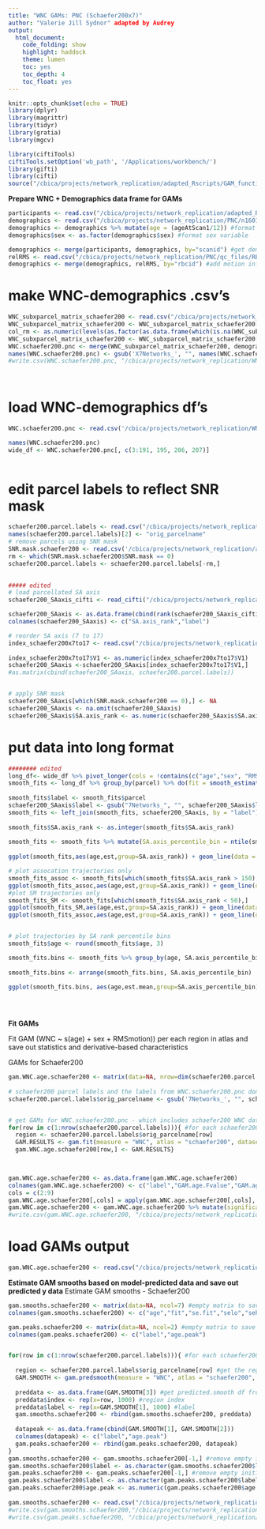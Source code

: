 ```yaml
---
title: "WNC GAMs: PNC (Schaefer200x7)"
author: "Valerie Jill Sydnor" adapted by Audrey
output:
  html_document:
    code_folding: show
    highlight: haddock
    theme: lumen
    toc: yes
    toc_depth: 4
    toc_float: yes
---
```


```r
knitr::opts_chunk$set(echo = TRUE)
library(dplyr)
library(magrittr)
library(tidyr)
library(gratia)
library(mgcv)

library(ciftiTools)
ciftiTools.setOption('wb_path', '/Applications/workbench/')
library(gifti)
library(cifti)
source("/cbica/projects/network_replication/adapted_Rscripts/GAM_functions.R")
```


**Prepare WNC + Demographics data frame for GAMs**

```r
participants <- read.csv("/cbica/projects/network_replication/adapted_Rscripts/participants_allIDs.csv") #final study sample pnc IDs (bblid/scanid) from Adam Pines's multiscale paper
demographics <- read.csv("/cbica/projects/network_replication/PNC/n1601_demographics_go1_20161212.csv") #PNC demographics information
demographics <- demographics %>% mutate(age = (ageAtScan1/12)) #format age variable
demographics$sex <- as.factor(demographics$sex) #format sex variable

demographics <- merge(participants, demographics, by="scanid") #get demographics for final study sample only via ID matching
relRMS <- read.csv("/cbica/projects/network_replication/PNC/qc_files/RBC_PNC_relMeans.csv") 
demographics <- merge(demographics, relRMS, by="rbcid") #add motion information to demographics df
```

# make WNC-demographics .csv's
```r
WNC_subxparcel_matrix_schaefer200 <- read.csv("/cbica/projects/network_replication/WNC/WNC_subxparcel_matrix_schaefer200x7.csv") #participant x schaefer region WNC spreadsheet
WNC_subxparcel_matrix_schaefer200 <- WNC_subxparcel_matrix_schaefer200[-c(1:7, 24, 690, 691),] # the subjects that should've been removed earlier 
col_rm <- as.numeric(levels(as.factor(as.data.frame(which(is.na(WNC_subxparcel_matrix_schaefer200), arr.ind=TRUE))$col)))
WNC_subxparcel_matrix_schaefer200 <- WNC_subxparcel_matrix_schaefer200[, -col_rm]
WNC.schaefer200.pnc <- merge(WNC_subxparcel_matrix_schaefer200, demographics, by="rbcid") #get schaefer WNC data and demographics for final study sample via ID matching
names(WNC.schaefer200.pnc) <- gsub('X7Networks_', "", names(WNC.schaefer200.pnc))
#write.csv(WNC.schaefer200.pnc, "/cbica/projects/network_replication/WNC/WNCschaefer200x7_demographics_finalsample.csv")
 
  
```

# load WNC-demographics df's
```r
WNC.schaefer200.pnc <- read.csv('/cbica/projects/network_replication/WNC/WNCschaefer200x7_demographics_finalsample.csv')

names(WNC.schaefer200.pnc)
wide_df <- WNC.schaefer200.pnc[, c(3:191, 195, 206, 207)]
 
```


# edit parcel labels to reflect SNR mask
```r
schaefer200.parcel.labels <- read.csv("/cbica/projects/network_replication/atlases/parcellations/schaefer200x7_ggseg_reordered.csv", header = T) #schaefer parcel names in order of surface data
names(schaefer200.parcel.labels)[2] <- "orig_parcelname"
# remove parcels using SNR mask
SNR.mask.schaefer200 <- read.csv('/cbica/projects/network_replication/atlases/Masks/SNRmask_schaefer200x7_reordered.csv') 
rm <- which(SNR.mask.schaefer200$SNR.mask == 0)
schaefer200.parcel.labels <- schaefer200.parcel.labels[-rm,]

 
##### edited
# load parcellated SA axis
schaefer200_SAaxis_cifti <- read_cifti("/cbica/projects/network_replication/SAaxis/SensorimotorAssociation_Axis_parcellated/SensorimotorAssociation.Axis.Schaefer200.7Networks.pscalar.nii")  

schaefer200_SAaxis <- as.data.frame(cbind(rank(schaefer200_SAaxis_cifti$data), names(schaefer200_SAaxis_cifti$Parcel)))
colnames(schaefer200_SAaxis) <- c("SA.axis_rank","label")

# reorder SA axis (7 to 17)
index_schaefer200x7to17 <- read.csv("/cbica/projects/network_replication/software/schaefer7to17_reordering/index_schaefer200x7to17.csv", header=F)
 
index_schaefer200x7to17$V1 <- as.numeric(index_schaefer200x7to17$V1)
schaefer200_SAaxis <-schaefer200_SAaxis[index_schaefer200x7to17$V1,]
#as.matrix(cbind(schaefer200_SAaxis, schaefer200.parcel.labels))


# apply SNR mask
schaefer200_SAaxis[which(SNR.mask.schaefer200 == 0),] <- NA
schaefer200_SAaxis <- na.omit(schaefer200_SAaxis) 
schaefer200_SAaxis$SA.axis_rank <- as.numeric(schaefer200_SAaxis$SA.axis_rank)
```

# put data into long format
```r
######## edited
long_df<- wide_df %>% pivot_longer(cols = !contains(c("age","sex", "RMSmotion")),names_to = "parcel",values_to = "WNC")
smooth_fits <- long_df %>% group_by(parcel) %>% do(fit = smooth_estimates(gam(WNC ~ s(age,k=6,fx=F),data=.))) %>% unnest(fit)
  
smooth_fits$label <- smooth_fits$parcel
schaefer200_SAaxis$label <- gsub("7Networks_", "", schaefer200_SAaxis$label)
smooth_fits <- left_join(smooth_fits, schaefer200_SAaxis, by = "label")
  
smooth_fits$SA.axis_rank <- as.integer(smooth_fits$SA.axis_rank)
  
smooth_fits <- smooth_fits %>% mutate(SA.axis_percentile_bin = ntile(smooth_fits$SA.axis_rank, 10))
 
ggplot(smooth_fits,aes(age,est,group=SA.axis_rank)) + geom_line(data = smooth_fits, size=.5, alpha = .6, aes(color=SA.axis_rank)) + scale_color_gradient2(low="#6f1282",high = "goldenrod1", mid = "#EBDAFF", midpoint = median(schaefer200_SAaxis$SA.axis_rank)) + theme_classic()

# plot assocation trajectories only
smooth_fits_assoc <- smooth_fits[which(smooth_fits$SA.axis_rank > 150),]
ggplot(smooth_fits_assoc,aes(age,est,group=SA.axis_rank)) + geom_line(data = smooth_fits_assoc, size=.5, alpha = .6) + theme_classic()
#plot SM trajectories only
smooth_fits_SM <- smooth_fits[which(smooth_fits$SA.axis_rank < 50),]
ggplot(smooth_fits_SM,aes(age,est,group=SA.axis_rank)) + geom_line(data = smooth_fits_SM, size=.5, alpha = .6) + theme_classic()
ggplot(smooth_fits_assoc,aes(age,est,group=SA.axis_rank)) + geom_line(data = smooth_fits_assoc, size=.5, alpha = .6) + theme_classic()


# plot trajectories by SA rank percentile bins
smooth_fits$age <- round(smooth_fits$age, 3)

smooth_fits.bins <- smooth_fits %>% group_by(age, SA.axis_percentile_bin) %>% do(est.mean = mean(.$est)) %>% unnest(cols = c(est.mean))
 
smooth_fits.bins <- arrange(smooth_fits.bins, SA.axis_percentile_bin)
 
ggplot(smooth_fits.bins, aes(age,est.mean,group=SA.axis_percentile_bin)) + geom_line(data = smooth_fits.bins, size=1, alpha = .6, aes(color=SA.axis_percentile_bin)) + scale_color_gradient2(low="#6f1282",high = "goldenrod1", mid = "#EBDAFF", midpoint = 5) + theme_classic()


 
```

**Fit GAMs**

Fit GAM (WNC ~ s(age) + sex + RMSmotion)) per each region in atlas and save out statistics and derivative-based characteristics

GAMs for Schaefer200
```r
gam.WNC.age.schaefer200 <- matrix(data=NA, nrow=dim(schaefer200.parcel.labels)[1], ncol=9) #empty matrix to save gam.fit output to
 
# schaefer200 parcel labels and the labels from WNC.schaefer200.pnc don't currently match. And I don't think parcelnames can begin with a number. following 2 lines fixes this
schaefer200.parcel.labels$orig_parcelname <- gsub('7Networks_', "", schaefer200.parcel.labels$orig_parcelname)


# get GAMs for WNC.schaefer200.pnc - which includes schaefer200 WNC data and demographics
for(row in c(1:nrow(schaefer200.parcel.labels))){ #for each schaefer200 region
  region <- schaefer200.parcel.labels$orig_parcelname[row] 
  GAM.RESULTS <- gam.fit(measure = "WNC", atlas = "schaefer200", dataset = "pnc", region = region, smooth_var = "age", covariates = "sex + RMSmotion") #run the gam.fit function
  gam.WNC.age.schaefer200[row,] <- GAM.RESULTS}


 
gam.WNC.age.schaefer200 <- as.data.frame(gam.WNC.age.schaefer200)
colnames(gam.WNC.age.schaefer200) <- c("label","GAM.age.Fvalue","GAM.age.pvalue","GAM.age.AdjRsq","Anova.age.pvalue","age.onsetchange","age.peakchange","maxage.WNC.increase","age.maturation")
cols = c(2:9)    
gam.WNC.age.schaefer200[,cols] = apply(gam.WNC.age.schaefer200[,cols], 2, function(x) as.numeric(as.character(x)))
gam.WNC.age.schaefer200 <- gam.WNC.age.schaefer200 %>% mutate(significant = (Anova.age.pvalue < 0.05))
#write.csv(gam.WNC.age.schaefer200, "/cbica/projects/network_replication/WNC/GAM/GAMresults.WNC.age.schaefer200x7.csv", row.names = F, quote = F)
```
 
# load GAMs output
```r
gam.WNC.age.schaefer200 <- read.csv("/cbica/projects/network_replication/WNC/GAM/GAMresults.WNC.age.schaefer200x7.csv")
```



**Estimate GAM smooths based on model-predicted data and save out predicted y data**
Estimate GAM smooths - Schaefer200
```r
gam.smooths.schaefer200 <- matrix(data=NA, ncol=7) #empty matrix to save gam.predsmooth fits to
colnames(gam.smooths.schaefer200) <- c("age","fit","se.fit","selo","sehi","index","label")

gam.peaks.schaefer200 <- matrix(data=NA, ncol=2) #empty matrix to save measure peaks to (value of x when y is predicted to be maximal)
colnames(gam.peaks.schaefer200) <- c("label","age.peak")


for(row in c(1:nrow(schaefer200.parcel.labels))){ #for each schaefer200 region
  
  region <- schaefer200.parcel.labels$orig_parcelname[row] #get the region name
  GAM.SMOOTH <- gam.predsmooth(measure = "WNC", atlas = "schaefer200", dataset = "pnc", region = region, smooth_var = "age", covariates = "sex + RMSmotion") #run the gam.predsmooth function
  
  preddata <- as.data.frame(GAM.SMOOTH[3]) #get predicted.smooth df from function output
  preddata$index <- rep(x=row, 1000) #region index
  preddata$label <- rep(x=GAM.SMOOTH[1], 1000) #label
  gam.smooths.schaefer200 <- rbind(gam.smooths.schaefer200, preddata)
  
  datapeak <- as.data.frame(cbind(GAM.SMOOTH[1], GAM.SMOOTH[2]))
  colnames(datapeak) <- c("label","age.peak")
  gam.peaks.schaefer200 <- rbind(gam.peaks.schaefer200, datapeak)
}
gam.smooths.schaefer200 <- gam.smooths.schaefer200[-1,] #remove empty initilization row
gam.smooths.schaefer200$label <- as.character(gam.smooths.schaefer200$label)
gam.peaks.schaefer200 <- gam.peaks.schaefer200[-1,] #remove empty initilization row
gam.peaks.schaefer200$label <- as.character(gam.peaks.schaefer200$label)
gam.peaks.schaefer200$age.peak <- as.numeric(gam.peaks.schaefer200$age.peak)
 
gam.smooths.schaefer200 <- read.csv("/cbica/projects/network_replication/WNC/GAM/GAMsmoothfits.WNC.age.schaefer200x7.csv")
#write.csv(gam.smooths.schaefer200,"/cbica/projects/network_replication/WNC/GAM/GAMsmoothfits.WNC.age.schaefer200x7.csv", row.names = F, quote = F)
#write.csv(gam.peaks.schaefer200, "/cbica/projects/network_replication/WNC/GAM/GAMpeaks.WNC.age.schaefer200x7.csv", row.names = F, quote = F)
 
```

